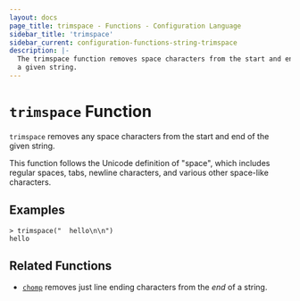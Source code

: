 ```yaml
---
layout: docs
page_title: trimspace - Functions - Configuration Language
sidebar_title: 'trimspace'
sidebar_current: configuration-functions-string-trimspace
description: |-
  The trimspace function removes space characters from the start and end of
  a given string.
---
```


# `trimspace` Function

`trimspace` removes any space characters from the start and end of the given
string.

This function follows the Unicode definition of "space", which includes
regular spaces, tabs, newline characters, and various other space-like
characters.

## Examples

```
> trimspace("  hello\n\n")
hello
```

## Related Functions

- [`chomp`](./chomp) removes just line ending characters from the _end_ of
  a string.
